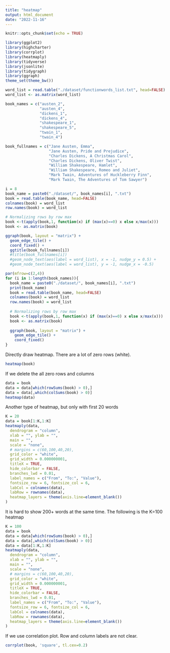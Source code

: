 ```yaml
---
title: "heatmap"
output: html_document
date: "2022-11-16"
---
```


```r
knitr::opts_chunk$set(echo = TRUE)
```

```r
library(ggplot2)
library(highcharter)
library(corrplot)
library(heatmaply)
library(tidyverse)
library(jsonlite)
library(tidygraph)
library(ggraph)
theme_set(theme_bw())
```

```r
word_list = read.table("./dataset/functionwords_list.txt", head=FALSE)
word_list <- as.matrix(word_list)
```


```r
book_names = c("austen_2", 
               "austen_4", 
               "dickens_1", 
               "dickens_4",
               "shakespeare_1",
               "shakespeare_5",
               "twain_1",
               "twain_4")

book_fullnames = c("Jane Austen, Emma",
                   "Jane Austen, Pride and Prejudice",
                   "Charles Dickens, A Christmas Carol",
                   "Charles Dickens, Oliver Twist",
                   "William Shakespeare, Hamlet",
                   "William Shakespeare, Romeo and Juliet",
                   "Mark Twain, Adventures of Huckleberry Finn",
                   "Mark Twain, The Adventures of Tom Sawyer")
```


```r
i = 8
book_name = paste0("./dataset/", book_names[i], ".txt")
book = read.table(book_name, head=FALSE)
colnames(book) = word_list
row.names(book) = word_list

# Normalizing rows by row max
book <-t(apply(book,1, function(x) if (max(x)==0) x else x/max(x)))
book <- as.matrix(book)
```


```r
ggraph(book, layout = "matrix") +
  geom_edge_tile() +
  coord_fixed() +
  ggtitle(book_fullnames[i])
  #title(book_fullnames[i])
  #geom_node_text(aes(label = word_list), x = -1, nudge_y = 0.5) +
  #geom_node_text(aes(label = word_list), y = -1, nudge_x = -0.5)
```

```r
par(mfrow=c(2,4))
for (i in 1:length(book_names)){
  book_name = paste0("./dataset/", book_names[i], ".txt")
  print(book_name)
  book = read.table(book_name, head=FALSE)
  colnames(book) = word_list
  row.names(book) = word_list
  
  # Normalizing rows by row max
  book <-t(apply(book,1, function(x) if (max(x)==0) x else x/max(x)))
  book <- as.matrix(book)
  
  ggraph(book, layout = "matrix") +
    geom_edge_tile() +
    coord_fixed()
}
```


Directly draw heatmap. There are a lot of zero rows (white).

```r
heatmap(book)
```
If we delete the all zero rows and columns

```r
data = book
data = data[which(rowSums(book) > 0),]
data = data[,which(colSums(book) > 0)]
heatmap(data)
```

Another type of heatmap, but only with first 20 words

```r
K = 20
data = book[1:K,1:K]
heatmaply(data, 
  dendrogram = "column",
  xlab = "", ylab = "", 
  main = "",
  scale = "none",
  # margins = c(60,100,40,20),
  grid_color = "white",
  grid_width = 0.000000001,
  titleX = TRUE,
  hide_colorbar = FALSE,
  branches_lwd = 0.01,
  label_names = c("From", "To:", "Value"),
  fontsize_row = 6, fontsize_col = 6,
  labCol = colnames(data),
  labRow = rownames(data),
  heatmap_layers = theme(axis.line=element_blank())
)
```
It is hard to show 200+ words at the same time. The following is the K=100 heatmap

```r
K = 100
data = book
data = data[which(rowSums(book) > 0),]
data = data[,which(colSums(book) > 0)]
data = data[1:K,1:K]
heatmaply(data, 
  dendrogram = "column",
  xlab = "", ylab = "", 
  main = "",
  scale = "none",
  # margins = c(60,100,40,20),
  grid_color = "white",
  grid_width = 0.000000001,
  titleX = TRUE,
  hide_colorbar = FALSE,
  branches_lwd = 0.01,
  label_names = c("From", "To:", "Value"),
  fontsize_row = 6, fontsize_col = 6,
  labCol = colnames(data),
  labRow = rownames(data),
  heatmap_layers = theme(axis.line=element_blank())
)
```
If we use correlation plot. Row and column labels are not clear.


```r
corrplot(book, 'square', tl.cex=0.2)
```



